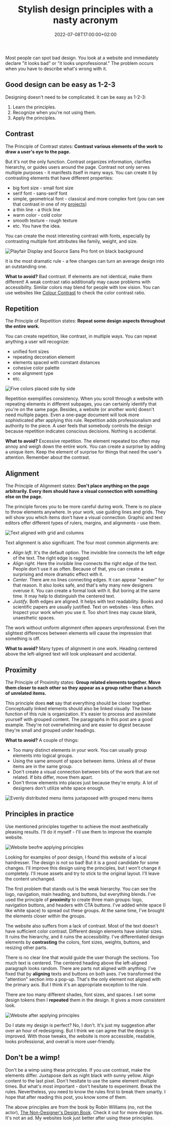 ﻿---
title: Stylish design principles with a nasty acronym
description: "In this post, we will look at four universal design principles that can improve any graphical work: website, slide, document, etc."
date: 2022-07-08T17:00:00+02:00
updated: 2022-07-08T17:00:00+02:00
image:
  alt: "Draft of a chair with grid lines"
  caption: "Photo by Karol D."
  src: "pexels-karol-d-323645.jpg"
categories: ["design", "books"]
tags: ["ui", "ux", "contrast", "a11y", "typography", "grid"]
type: "post"
---

Most people can spot bad design. You look at a website and immediately declare "it looks bad" or "it looks unprofessional." The problem occurs when you have to describe what's wrong with it.

## Good design can be easy as 1-2-3

Designing doesn't need to be complicated. It can be easy as 1-2-3:

1. Learn the principles.
2. Recognize when you're not using them.
3. Apply the principles.

## Contrast

The Principle of Contrast states: **Contrast various elements of the work to draw a user's eye to the page.**

But it's not the only function. Contrast organizes information, clarifies hierarchy, or guides users around the page. Contrast not only serves multiple purposes - it manifests itself in many ways. You can create it by contrasting elements that have different properties:

- big font size - small font size
- serif font - sans-serif font
- simple, geometrical font - classical and more complex font (you can see that contrast in one of my [projects](/portfolio/an-lam/))
- a thin line - a thick line
- warm color - cold color
- smooth texture - rough texture
- etc. You have the idea.

You can create the most interesting contrast with fonts, especially by contrasting multiple font attributes like family, weight, and size.

![Playfair Display and Source Sans Pro font on black background](./playfair-display-source-sans-pro.png "Noticeable, medium weight, serif font juxtapose with smaller, sans-serif")

It is the most dramatic rule - a few changes can turn an average design into an outstanding one.

**What to avoid?** Bad contrast. If elements are not identical, make them different! A weak contrast ratio additionally may cause problems with accessibility. Similar colors may blend for people with low vision. You can use websites like [Colour Contrast](https://colourcontrast.cc/) to check the color contrast ratio.

## Repetition

The Principle of Repetition states: **Repeat some design aspects throughout the entire work.**

You can create repetition, like contrast, in multiple ways. You can repeat anything a user will recognize:

- unified font sizes
- repeating decoration element
- elements spaced with constant distances
- cohesive color palette
- one alignment type
- etc.

![Five colors placed side by side](./palette-example.png "Create a color palette and repeat these colors throughout the entire work")

Repetition exemplifies consistency. When you scroll through a website with repeating elements in different subpages, you can certainly identify that you're on the same page. Besides, a website (or another work) doesn't need multiple pages. Even a one-page document will look more sophisticated after applying this rule. Repetition adds professionalism and authority to the piece. A user feels that somebody controls the design because repetition indicates conscious decisions. Nothing is accidental.

**What to avoid?** Excessive repetition. The element repeated too often may annoy and weigh down the entire work. You can create a surprise by adding a unique item. Keep the element of surprise for things that need the user's attention. Remember about the contrast.

## Alignment

The Principle of Alignment states: **Don't place anything on the page arbitrarily. Every item should have a visual connection with something else on the page.**

The principle forces you to be more careful during work. There is no place to throw elements anywhere. In your work, use guiding lines and grids. They will show you which items don't have a visual connection. Graphic and text editors offer different types of rulers, margins, and alignments - use them.

![Text aligned with grid and columns](./grid-in-figma.png "Example of a grid and column layout in Figma")

Text alignment is also significant. The four most common alignments are:

- _Align left_. It's the default option. The invisible line connects the left edge of the text. The right edge is ragged.
- _Align right._ Here the invisible line connects the right edge of the text. People don't use it as often. Because of that, you can create a surprising and more dramatic effect with it.
- _Center._ There are no lines connecting edges. It can appear "weaker" for that reason. It also looks safe, and that's why many new designers overuse it. You can create a formal look with it. But boring at the same time. It may help to distinguish the centered text.
- _Justify._ Both edges are aligned. It helps with text readability. Books and scientific papers are usually justified. Text on websites - less often. Inspect your work when you use it. Too short lines may cause blank, unaesthetic spaces.

The work without uniform alignment often appears unprofessional. Even the slightest differences between elements will cause the impression that something is off.

**What to avoid?** Many types of alignment in one work. Heading centered above the left-aligned text will look unpleasant and accidental.

## Proximity

The Principle of Proximity states: **Group related elements together. Move them closer to each other so they appear as a group rather than a bunch of unrelated items.**

This principle does **not** say that everything should be closer together. Conceptually linked elements should also be linked visually. The base function of this rule is organization. It's easier to process and assimilate yourself with grouped content. The paragraphs in this post are a good example. They're not overwhelming and are easier to digest because they're small and grouped under headings.

**What to avoid?** A couple of things:

- Too many distinct elements in your work. You can usually group elements into logical groups.
- Using the same amount of space between items. Unless all of these items are in the same group.
- Don't create a visual connection between bits of the work that are not related. If bits differ, move them apart.
- Don't throw elements into places just because they're empty. A lot of designers don't utilize white space enough.

![Evenly distributed menu items juxtaposed with grouped menu items](./proximity-example.png "Using white space, you can create easily distinguishable categories")

## Principles in practice

Use mentioned principles together to achieve the most aesthetically pleasing results. I'll do it myself - I'll use them to improve the example website.

![Website beofre applying principles](./principles-before.png "Website before applying the principles")

Looking for examples of poor design, I found this website of a local hairdresser. The design is not so bad! But it is a good candidate for some changes. I'll improve this design using the principles, but I won't change it completely. I'll reuse assets and try to stick to the original layout. I'll leave the content unchanged.

The first problem that stands out is the weak hierarchy. You can see the logo, navigation, main heading, and buttons, but everything blends. I've used the principle of **proximity** to create three main groups: logo, navigation buttons, and headers with CTA buttons. I've added white space (I like white space) to spread out these groups. At the same time, I've brought the elements closer within the groups.

The website also suffers from a lack of contrast. Most of the text doesn't have sufficient color contrast. Different design elements have similar sizes. It ruins the hierarchy, and it ruins the accessibility. I've differentiated design elements by **contrasting** the colors, font sizes, weights, buttons, and resizing other parts.

There is no clear line that would guide the user thorugh the sections. Too much text is centered. The centered heading above the left-aligned paragraph looks random. There are parts not aligned with anything. I've fixed that by **aligning** texts and buttons on both axes. I've transformed the "attention" section into a pop-up. That's the only element not aligned with the primary axis. But I think it's an appropriate exception to the rule.

There are too many different shades, font sizes, and spaces. I set some design tokens then I **repeated** them in the design. It gives a more consistent look.

![Website after applying principles](./principles-after.png "Website after applying the principles")

Do I state my design is perfect? No, I don't. It's just my suggestion after over an hour of redesigning. But I think we can agree that the design is improved. With those tweaks, the website is more accessible, readable, looks professional, and overall is more user-friendly.

## Don't be a wimp!

Don't be a wimp using these principles. If you use contrast, make the elements differ. Juxtapose dark as night black with sunny yellow. Align content to the last pixel. Don't hesitate to use the same element multiple times. But what's most important - don't hesitate to experiment. Break the rules. Nevertheless, you need to know the rules first to break them smartly. I hope that after reading this post, you know some of them.

The above principles are from the book by Robin Williams (no, not the actor), [The Non-Designer's Design Book](https://www.goodreads.com/book/show/23846768-the-non-designer-s-design-book). Check it out for more design tips. It's not an ad. My websites look just better after using these principles.
